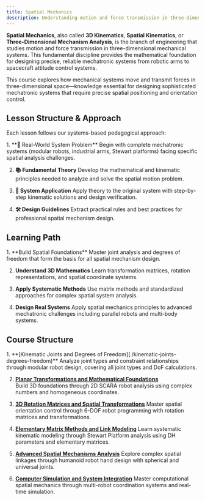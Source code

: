 ```yaml
---
title: Spatial Mechanics
description: Understanding motion and force transmission in three-dimensional mechanical systems for precise mechatronic design
---
```



**Spatial Mechanics**, also called **3D Kinematics**, **Spatial Kinematics**, or **Three-Dimensional Mechanism Analysis**, is the branch of engineering that studies motion and force transmission in three-dimensional mechanical systems. This fundamental discipline provides the mathematical foundation for designing precise, reliable mechatronic systems from robotic arms to spacecraft attitude control systems.

This course explores how mechanical systems move and transmit forces in three-dimensional space—knowledge essential for designing sophisticated mechatronic systems that require precise spatial positioning and orientation control.

## Lesson Structure & Approach

Each lesson follows our systems-based pedagogical approach:

<Steps>
1. **🔧 Real-World System Problem**
   Begin with complete mechatronic systems (modular robots, industrial arms, Stewart platforms) facing specific spatial analysis challenges.

2. **📚 Fundamental Theory**
   Develop the mathematical and kinematic principles needed to analyze and solve the spatial motion problem.

3. **🎯 System Application**
   Apply theory to the original system with step-by-step kinematic solutions and design verification.

4. **🛠️ Design Guidelines**
   Extract practical rules and best practices for professional spatial mechanism design.
</Steps>

## Learning Path

<Steps>
1. **Build Spatial Foundations**
   Master joint analysis and degrees of freedom that form the basis for all spatial mechanism design.

2. **Understand 3D Mathematics**
   Learn transformation matrices, rotation representations, and spatial coordinate systems.

3. **Apply Systematic Methods**
   Use matrix methods and standardized approaches for complex spatial system analysis.

4. **Design Real Systems**
   Apply spatial mechanics principles to advanced mechatronic challenges including parallel robots and multi-body systems.
</Steps>

## Course Structure

<Steps>
1. **[Kinematic Joints and Degrees of Freedom](./kinematic-joints-degrees-freedom)**
   Analyze joint types and constraint relationships through modular robot design, covering all joint types and DoF calculations.

2. **[Planar Transformations and Mathematical Foundations](./planar-transformations-foundations)**  
   Build 3D foundations through 2D SCARA robot analysis using complex numbers and homogeneous coordinates.

3. **[3D Rotation Matrices and Spatial Transformations](./spatial-rotations-transformations)**
   Master spatial orientation control through 6-DOF robot programming with rotation matrices and transformations.

4. **[Elementary Matrix Methods and Link Modeling](./matrix-methods-link-modeling)**
   Learn systematic kinematic modeling through Stewart Platform analysis using DH parameters and elementary matrices.

5. **[Advanced Spatial Mechanisms Analysis](./advanced-spatial-mechanisms)**
   Explore complex spatial linkages through humanoid robot hand design with spherical and universal joints.

6. **[Computer Simulation and System Integration](./computer-simulation-integration)**
   Master computational spatial mechanics through multi-robot coordination systems and real-time simulation.
</Steps>

<Copyright />